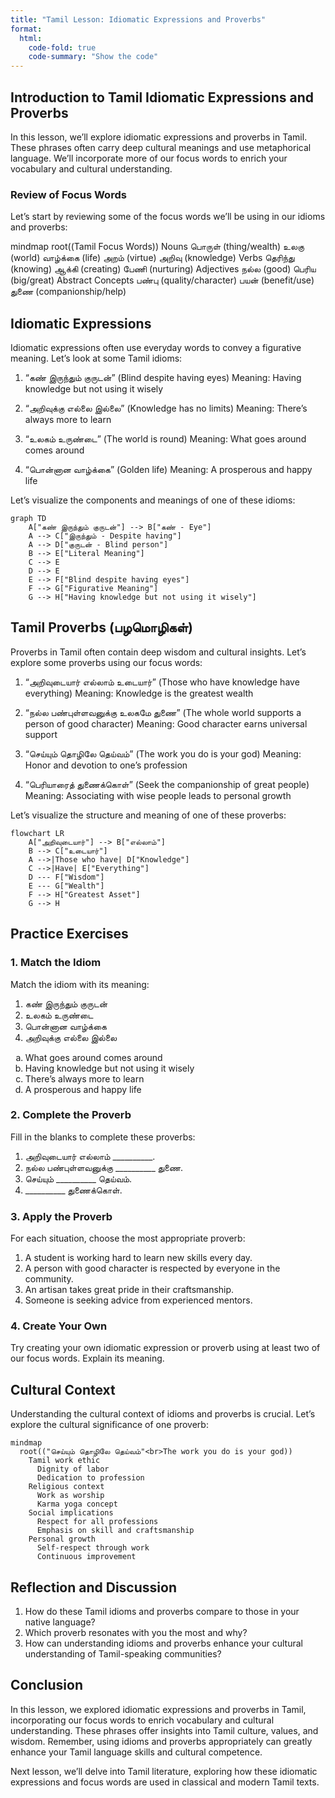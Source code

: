 ```yaml
---
title: "Tamil Lesson: Idiomatic Expressions and Proverbs"
format:
  html:
    code-fold: true
    code-summary: "Show the code"
---
```


## Introduction to Tamil Idiomatic Expressions and Proverbs

In this lesson, we'll explore idiomatic expressions and proverbs in Tamil. These phrases often carry deep cultural meanings and use metaphorical language. We'll incorporate more of our focus words to enrich your vocabulary and cultural understanding.

### Review of Focus Words

Let's start by reviewing some of the focus words we'll be using in our idioms and proverbs:


mindmap
  root((Tamil Focus Words))
    Nouns
      பொருள் (thing/wealth)
      உலகு (world)
      வாழ்க்கை (life)
      அறம் (virtue)
      அறிவு (knowledge)
    Verbs
      தெரிந்து (knowing)
      ஆக்கி (creating)
      பேணி (nurturing)
    Adjectives
      நல்ல (good)
      பெரிய (big/great)
    Abstract Concepts
      பண்பு (quality/character)
      பயன் (benefit/use)
      துணை (companionship/help)


## Idiomatic Expressions

Idiomatic expressions often use everyday words to convey a figurative meaning. Let's look at some Tamil idioms:

1. "கண் இருந்தும் குருடன்" (Blind despite having eyes)
   Meaning: Having knowledge but not using it wisely

2. "அறிவுக்கு எல்லை இல்லை" (Knowledge has no limits)
   Meaning: There's always more to learn

3. "உலகம் உருண்டை" (The world is round)
   Meaning: What goes around comes around

4. "பொன்னான வாழ்க்கை" (Golden life)
   Meaning: A prosperous and happy life

Let's visualize the components and meanings of one of these idioms:

```mermaid
graph TD
    A["கண் இருந்தும் குருடன்"] --> B["கண் - Eye"]
    A --> C["இருந்தும் - Despite having"]
    A --> D["குருடன் - Blind person"]
    B --> E["Literal Meaning"]
    C --> E
    D --> E
    E --> F["Blind despite having eyes"]
    F --> G["Figurative Meaning"]
    G --> H["Having knowledge but not using it wisely"]
```

## Tamil Proverbs (பழமொழிகள்)

Proverbs in Tamil often contain deep wisdom and cultural insights. Let's explore some proverbs using our focus words:

1. "அறிவுடையார் எல்லாம் உடையார்" 
   (Those who have knowledge have everything)
   Meaning: Knowledge is the greatest wealth

2. "நல்ல பண்புள்ளவனுக்கு உலகமே துணை"
   (The whole world supports a person of good character)
   Meaning: Good character earns universal support

3. "செய்யும் தொழிலே தெய்வம்"
   (The work you do is your god)
   Meaning: Honor and devotion to one's profession

4. "பெரியாரைத் துணைக்கொள்"
   (Seek the companionship of great people)
   Meaning: Associating with wise people leads to personal growth

Let's visualize the structure and meaning of one of these proverbs:

```mermaid
flowchart LR
    A["அறிவுடையார்"] --> B["எல்லாம்"]
    B --> C["உடையார்"]
    A -->|Those who have| D["Knowledge"]
    C -->|Have| E["Everything"]
    D --- F["Wisdom"]
    E --- G["Wealth"]
    F --> H["Greatest Asset"]
    G --> H
```

## Practice Exercises

### 1. Match the Idiom

Match the idiom with its meaning:

1. கண் இருந்தும் குருடன்
2. உலகம் உருண்டை
3. பொன்னான வாழ்க்கை
4. அறிவுக்கு எல்லை இல்லை

a. What goes around comes around
b. Having knowledge but not using it wisely
c. There's always more to learn
d. A prosperous and happy life

### 2. Complete the Proverb

Fill in the blanks to complete these proverbs:

1. அறிவுடையார் எல்லாம் __________.
2. நல்ல பண்புள்ளவனுக்கு __________ துணை.
3. செய்யும் __________ தெய்வம்.
4. __________ துணைக்கொள்.

### 3. Apply the Proverb

For each situation, choose the most appropriate proverb:

1. A student is working hard to learn new skills every day.
2. A person with good character is respected by everyone in the community.
3. An artisan takes great pride in their craftsmanship.
4. Someone is seeking advice from experienced mentors.

### 4. Create Your Own

Try creating your own idiomatic expression or proverb using at least two of our focus words. Explain its meaning.

## Cultural Context

Understanding the cultural context of idioms and proverbs is crucial. Let's explore the cultural significance of one proverb:

```mermaid
mindmap
  root(("செய்யும் தொழிலே தெய்வம்"<br>The work you do is your god))
    Tamil work ethic
      Dignity of labor
      Dedication to profession
    Religious context
      Work as worship
      Karma yoga concept
    Social implications
      Respect for all professions
      Emphasis on skill and craftsmanship
    Personal growth
      Self-respect through work
      Continuous improvement
```

## Reflection and Discussion

1. How do these Tamil idioms and proverbs compare to those in your native language?
2. Which proverb resonates with you the most and why?
3. How can understanding idioms and proverbs enhance your cultural understanding of Tamil-speaking communities?

## Conclusion

In this lesson, we explored idiomatic expressions and proverbs in Tamil, incorporating our focus words to enrich vocabulary and cultural understanding. These phrases offer insights into Tamil culture, values, and wisdom. Remember, using idioms and proverbs appropriately can greatly enhance your Tamil language skills and cultural competence.

Next lesson, we'll delve into Tamil literature, exploring how these idiomatic expressions and focus words are used in classical and modern Tamil texts.